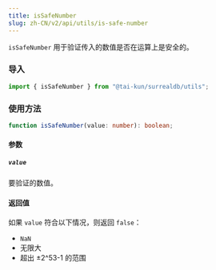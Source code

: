 ```yaml
---
title: isSafeNumber
slug: zh-CN/v2/api/utils/is-safe-number
---
```


`isSafeNumber` 用于验证传入的数值是否在运算上是安全的。

### 导入

```ts
import { isSafeNumber } from "@tai-kun/surrealdb/utils";
```

### 使用方法

```ts
function isSafeNumber(value: number): boolean;
```

#### 参数

##### `value`

要验证的数值。

#### 返回值

如果 `value` 符合以下情况，则返回 `false`：

- `NaN`
- 无限大
- 超出 ±2^53-1 的范围
